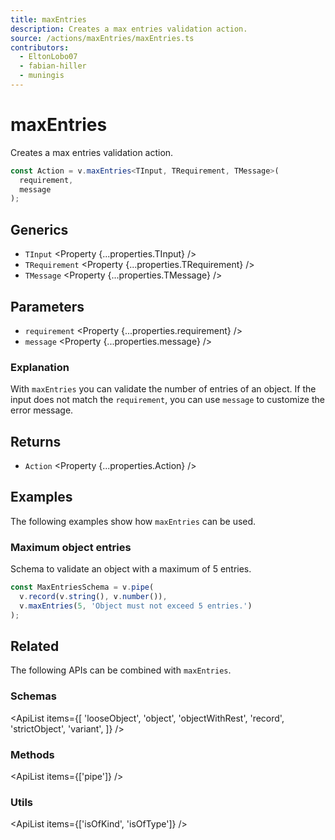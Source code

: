 ```yaml
---
title: maxEntries
description: Creates a max entries validation action.
source: /actions/maxEntries/maxEntries.ts
contributors:
  - EltonLobo07
  - fabian-hiller
  - muningis
---
```



# maxEntries

Creates a max entries validation action.

```ts
const Action = v.maxEntries<TInput, TRequirement, TMessage>(
  requirement,
  message
);
```

## Generics

- `TInput` <Property {...properties.TInput} />
- `TRequirement` <Property {...properties.TRequirement} />
- `TMessage` <Property {...properties.TMessage} />

## Parameters

- `requirement` <Property {...properties.requirement} />
- `message` <Property {...properties.message} />

### Explanation

With `maxEntries` you can validate the number of entries of an object. If the input does not match the `requirement`, you can use `message` to customize the error message.

## Returns

- `Action` <Property {...properties.Action} />

## Examples

The following examples show how `maxEntries` can be used.

### Maximum object entries

Schema to validate an object with a maximum of 5 entries.

```ts
const MaxEntriesSchema = v.pipe(
  v.record(v.string(), v.number()),
  v.maxEntries(5, 'Object must not exceed 5 entries.')
);
```

## Related

The following APIs can be combined with `maxEntries`.

### Schemas

<ApiList
  items={[
    'looseObject',
    'object',
    'objectWithRest',
    'record',
    'strictObject',
    'variant',
  ]}
/>

### Methods

<ApiList items={['pipe']} />

### Utils

<ApiList items={['isOfKind', 'isOfType']} />
